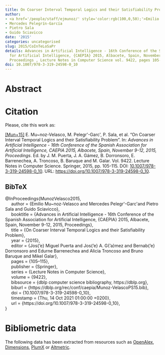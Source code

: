 ```yaml
---
title: On Coarser Interval Temporal Logics and their Satisfiability Problem
author:
- <a href='/people/staff/ejmunoz/' style='color:rgb(100,0,50);'>Emilio Muñoz Velasco</a>
- Mercedes Pelegrín-García
- Pietro Sala
- Guido Sciavicco
date: '2015'
categories: uncategorised
slug: 2015/CoInTeLoSaPr
details: Advances in Artificial Intelligence - 16th Conference of the Spanish Association
  for Artificial Intelligence, {CAEPIA} 2015, Albacete, Spain, November 9-12, 2015,
  Proceedings , Lecture Notes in Computer Science vol. 9422, pages 105--115.
doi: 10.1007/978-3-319-24598-0_10
---
```




# Abstract










# Citation
Please, cite this work as:


<a name=bib-MunozVelasco2015></a>[[Mun+15]](#cite-MunozVelasco2015) E. Mu~noz-Velasco, M. Pelegr\'\in-Garc\'\ia, P. Sala, et al. “On Coarser Interval Temporal Logics and their Satisfiability Problem”. In: _Advances in Artificial Intelligence - 16th Conference of the Spanish Association for Artificial Intelligence, CAEPIA 2015, Albacete, Spain, November 9-12, 2015, Proceedings_. Ed. by J. M. Puerta, J. A. Gámez, B. Dorronsoro, E. Barrenechea, A. Troncoso, B. Baruque and M. Galar. Vol. 9422. Lecture Notes in Computer Science. Springer, 2015, pp. 105-115. DOI: [10.1007/978-3-319-24598-0\_10](https://doi.org/10.1007%2F978-3-319-24598-0%5C_10). URL: [https://doi.org/10.1007/978-3-319-24598-0\_10](https://doi.org/10.1007/978-3-319-24598-0\_10).

::: {.callout-note appearance="minimal" collapse=true}

## BibTeX

@InProceedings{MunozVelasco2015,<br>&nbsp;&nbsp;&nbsp;&nbsp;  author = {Emilio Mu~noz-Velasco and Mercedes Pelegr\'\in-Garc\'\ia and Pietro Sala and Guido Sciavicco},<br>&nbsp;&nbsp;&nbsp;&nbsp;  booktitle = {Advances in Artificial Intelligence - 16th Conference of the Spanish Association for Artificial Intelligence, {CAEPIA} 2015, Albacete, Spain, November 9-12, 2015, Proceedings},<br>&nbsp;&nbsp;&nbsp;&nbsp;  title = {On Coarser Interval Temporal Logics and their Satisfiability Problem},<br>&nbsp;&nbsp;&nbsp;&nbsp;  year = {2015},<br>&nbsp;&nbsp;&nbsp;&nbsp;  editor = {Jos{\a'e} Miguel Puerta and Jos{\a'e} A. G{\a'a}mez and Bernab{\a'e} Dorronsoro and Edurne Barrenechea and Alicia Troncoso and Bruno Baruque and Mikel Galar},<br>&nbsp;&nbsp;&nbsp;&nbsp;  pages = {105--115},<br>&nbsp;&nbsp;&nbsp;&nbsp;  publisher = {Springer},<br>&nbsp;&nbsp;&nbsp;&nbsp;  series = {Lecture Notes in Computer Science},<br>&nbsp;&nbsp;&nbsp;&nbsp;  volume = {9422},<br>&nbsp;&nbsp;&nbsp;&nbsp;  bibsource = {dblp computer science bibliography, https://dblp.org},<br>&nbsp;&nbsp;&nbsp;&nbsp;  biburl = {https://dblp.org/rec/conf/caepia/Munoz-VelascoPS15.bib},<br>&nbsp;&nbsp;&nbsp;&nbsp;  doi = {10.1007/978-3-319-24598-0\_10},<br>&nbsp;&nbsp;&nbsp;&nbsp;  timestamp = {Thu, 14 Oct 2021 01:00:00 +0200},<br>&nbsp;&nbsp;&nbsp;&nbsp;  url = {https://doi.org/10.1007/978-3-319-24598-0\_10},<br>}

:::



# Bibliometric data


The following data has been extracted from resources such as [OpenAlex](https://openalex.org/), [Dimensions](https://app.dimensions.ai/), [PlumX](https://www.elsevier.com/insights/metrics/plumx) or [Altmetric](https://www.altmetric.com/).

<div style="display: flex; justify-content: center; align-items: center; height: 100%;">
<span class="__dimensions_badge_embed__" data-doi="10.1007/978-3-319-24598-0_10" data-legend="always"></span></div><script async src="https://badge.dimensions.ai/badge.js" charset="utf-8"></script>

<div style="display: flex; justify-content: center; align-items: center; height: 100%;">
<a href="https://plu.mx/plum/a/?doi=10.1007/978-3-319-24598-0_10" class="plumx-details" data-site="plum" data-hide-when-empty="true">On Coarser Interval Temporal Logics and their Satisfiability Problem</a></div>

<div style="display: flex; justify-content: center; align-items: center; height: 100%;">
<script type="text/javascript" src="https://d1bxh8uas1mnw7.cloudfront.net/assets/embed.js"></script><div data-badge-type="medium-donut" class="altmetric-embed" data-badge-details="right" data-doi="10.1007/978-3-319-24598-0_10"></div></div>


## Cites

The following graph plots the number of cites received by this work from its publication, on a yearly basis.

```r
#| echo: false
#| results: asis
#| warning: false
#| message: false
source(here::here('scripts', 'manage_publications.R'))
df <- readRDS('citation_history.rds')
plot_citation_history(df)
```



## Papers citing this work

The following is a non-exhaustive list of papers that cite this work:


<a name=bib-Bresolin_2017></a>[[1]](#cite-Bresolin_2017) D. Bresolin, A. Kurucz, E. Muñoz-Velasco, et al. “Horn Fragments of the Halpern-Shoham Interval Temporal Logic”. In: _ACM Transactions on Computational Logic_ 18.3 (Jul. 2017), p. 1–39. ISSN: 1557-945X. DOI: [10.1145/3105909](https://doi.org/10.1145%2F3105909). URL: [http://dx.doi.org/10.1145/3105909](http://dx.doi.org/10.1145/3105909).

